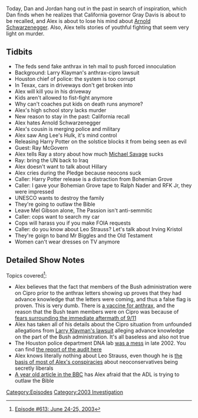 {{DEFAULTSORT:
    #_EPISODE_0613:June 24-25, 2003
}}{{Episode
    | title             = June 24-25, 2003
    | caption           = Listen to this episode on [https://knowledgefight.libsyn.com/613-june-24-25-2003 Libsyn] [https://open.spotify.com/episode/2NlH3FjlcwIfCMTSPKr2Uo Spotify], Read the [[Transcript/613: June 24-25, 2003|Unofficial Transcript]]
    | episodeNumber     = 613
    | length            = 01:31:57
    | airDate           = November 5, 2021
    | coverageStartDate = June 24, 2003
    | coverageEndDate   = June 25, 2003
    | episodeType       = [[:Category:2003 Investigation|2003 Investigation]]
    | appearance        = [[Larry Klayman]], [[Arnold Schwarzenegger]], [[Ray McGovern]], [[Michael Savage]], [[Ralph Nader]], [[RFK Jr]], [[Mel Gibson]], [[Leo Strauss]], [[Irving Kristol]]
    | oocDrop           = Barney, you're on the air
    | previousEpisode   = [[612: October 31, 2021]]
    | nextEpisode       = [[614: The Purge of Gates]]
}}

{{Stub}}

Today, Dan and Jordan hang out in the past in search of inspiration, which Dan finds when he realizes that California governor Gray Davis is about to be recalled, and Alex is about to lose his mind about [[Arnold Schwarzenegger]].  Also, Alex tells stories of youthful fighting that seem very light on murder.

==Tidbits==

*The feds send fake anthrax in teh mail to push forced innoculation
*Background: Larry Klayman's anthrax-cipro lawsuit
*Houston chief of police: the system is too corrupt
*In Texax, cars in driveways don't get broken into
*Alex will kill you in his driveway
*Kids aren't allowed to fist-fight anymore
*Why can't coaches put kids on death runs anymore?
*Alex's high school story lacks murder
*New reason to stay in the past: California recall
*Alex hates Arnold Schwarzenegger
*Alex's cousin is merging police and military
*Alex saw Ang Lee's Hulk, it's mind control
*Releasing Harry Potter on the solstice blocks it from being seen as evil
*Guest: Ray McGovern
*Alex tells Ray a story about how much [[Michael Savage]] sucks
*Ray: bring the UN back to Iraq
*Alex doesn't want to talk about Hillary
*Alex cries during the Pledge because neocons suck
*Caller: Harry Potter release is a distraction from Bohemian Grove
*Caller: I gave your Bohemian Grove tape to Ralph Nader and RFK Jr, they were impressed
*UNESCO wants to destroy the family
*They're going to outlaw the Bible
*Leave Mel Gibson alone, The Passion isn't anti-semmitic
*Caller: cops want to search my car
*Cops will harass you if you make FOIA requests
*Caller: do you know about Leo Strauss? Let's talk about Irving Kristol
*They're goign to band Mr Biggles and the Old Testament
*Women can't wear dresses on TV anymore

==Detailed Show Notes==

Topics covered<ref>[https://knowledgefight.com/research/2021/11/4/episode-613-june-24-25-2003 Episode #613: June 24-25, 2003]</ref>:

*Alex believes that the fact that members of the Bush administration were on Cipro prior to the anthrax letters showing up proves that they had advance knowledge that the letters were coming, and thus a false flag is proven. This is very dumb. There is [https://my.clevelandclinic.org/health/diseases/10853-anthrax a vaccine for anthrax], and the reason that the Bush team members were on Cipro was because of [https://www.politico.eu/article/were-the-only-plane-in-the-sky-september-11-george-bush/ fears surrounding the immediate aftermath of 9/11]
*Alex has taken all of his details about the Cipro situation from unfounded allegations from [https://www.nytimes.com/2002/06/08/us/traces-of-terror-suit-seeking-anthrax-documents-is-filed.html Larry Klayman's lawsuit] alleging advance knowledge on the part of the Bush administration. It's all baseless and also not true
*The Houston police department DNA lab [https://tulsaworld.com/archive/leaky-roof-not-only-woe-in-houston-police-lab/article_8a5be91d-3afd-506f-bd2a-bf0a203bdf2c.html was a mess] in late 2002. You can find [http://www.hpdlabinvestigation.org/reports/070613report.pdf the report of the audit here]
*Alex knows literally nothing about Leo Strauss, even though he is [https://web.archive.org/web/20050206192824/http://www.atimes.com/atimes/Middle_East/EE09Ak01.html the basis of most of Alex's conspiracies] about neoconservatives being secretly liberals
*[http://news.bbc.co.uk/2/hi/uk_news/politics/1947370.stm A year old article in the BBC] has Alex afraid that the ADL is trying to outlaw the Bible

[[Category:Episodes]]
[[Category:2003 Investigation]]

